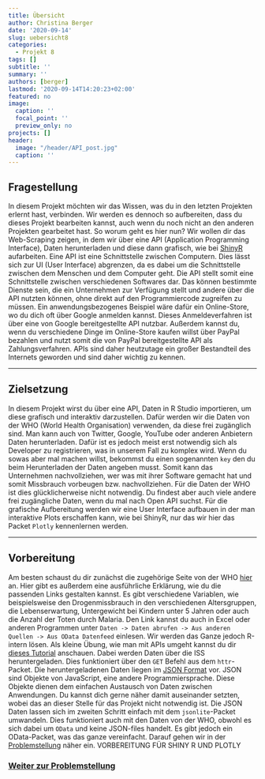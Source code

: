 ```yaml
---
title: Übersicht
author: Christina Berger
date: '2020-09-14'
slug: uebersicht8
categories:
  - Projekt 8
tags: []
subtitle: ''
summary: ''
authors: [berger]
lastmod: '2020-09-14T14:20:23+02:00'
featured: no
image:
  caption: ''
  focal_point: ''
  preview_only: no
projects: []
header:
  image: "/header/API_post.jpg"
  caption: ''
---
```


## Fragestellung

In diesem Projekt möchten wir das Wissen, was du in den letzten Projekten erlernt hast, verbinden. Wir werden es dennoch so aufbereiten, dass du dieses Projekt bearbeiten kannst, auch wenn du noch nicht an den anderen Projekten gearbeitet hast. So worum geht es hier nun? Wir wollen dir das Web-Scraping zeigen, in dem wir über eine API (Application Programming Interface), Daten herunterladen und diese dann grafisch, wie bei [ShinyR](/post/uebersicht7) aufarbeiten. Eine API ist eine Schnittstelle zwischen Computern. Dies lässt sich zur UI (User Interface) abgrenzen, da es dabei um die Schnittstelle zwischen dem Menschen und dem Computer geht. Die API stellt somit eine Schnittstelle zwischen verschiedenen Softwares dar. Das können bestimmte Dienste sein, die ein Unternehmen zur Verfügung stellt und andere über die API nutzten können, ohne direkt auf den Programmiercode zugreifen zu müssen. Ein anwendungsbezogenes Beispiel wäre dafür ein Online-Store, wo du dich oft über Google anmelden kannst. Dieses Anmeldeverfahren ist über eine von Google bereitgestellte API nutzbar. Außerdem kannst du, wenn du verschiedene Dinge im Online-Store kaufen willst über PayPal bezahlen und nutzt somit die von PayPal bereitgestellte API als Zahlungsverfahren. APIs sind daher heutzutage ein großer Bestandteil des Internets geworden und sind daher wichtig zu kennen. 

***

## Zielsetzung 

In diesem Projekt wirst du über eine API, Daten in R Studio importieren, um diese grafisch und interaktiv darzustellen. Dafür werden wir die Daten von der WHO (World Health Organisation) verwenden, da diese frei zugänglich sind. Man kann auch von Twitter, Google, YouTube oder anderen Anbietern Daten herunterladen. Dafür ist es jedoch meist erst notwendig sich als Developer zu registrieren, was in unserem Fall zu komplex wird. Wenn du sowas aber mal machen willst, bekommst du einen sogenannten `key` den du beim Herunterladen der Daten angeben musst. Somit kann das Unternehmen nachvollziehen, wer was mit ihrer Software gemacht hat und somit Missbrauch vorbeugen bzw. nachvollziehen. Für die Daten der WHO ist dies glücklicherweise nicht notwendig. Du findest aber auch viele andere frei zugängliche Daten, wenn du mal nach Open API suchst. Für die grafische Aufbereitung werden wir eine User Interface aufbauen in der man interaktive Plots erschaffen kann, wie bei ShinyR, nur das wir hier das Packet `Plotly` kennenlernen werden.

***

## Vorbereitung

Am besten schaust du dir zunächst die zugehörige Seite von der WHO [hier]( https://www.who.int/data/gho/info/gho-odata-api) an. Hier gibt es außerdem eine ausführliche Erklärung, wie du die passenden Links gestalten kannst. Es gibt verschiedene Variablen, wie beispielsweise den Drogenmissbrauch in den verschiedenen Altersgruppen, die Lebenserwartung, Untergewicht bei Kindern unter 5 Jahren oder auch die Anzahl der Toten durch Malaria. Den Link kannst du auch in Excel oder anderen Programmen unter `Daten -> Daten abrufen -> Aus anderen Quellen -> Aus OData Datenfeed` einlesen. Wir werden das Ganze jedoch R-intern lösen. Als kleine Übung, wie man mit APIs umgeht kannst du dir [dieses Tutorial](https://www.dataquest.io/blog/r-api-tutorial/) anschauen. Dabei werden Daten über die ISS heruntergeladen. Dies funktioniert über den `GET` Befehl aus dem `httr`-Packet. Die heruntergeladenen Daten liegen im [JSON Format]( https://www.json.org/json-en.html) vor. JSON sind Objekte von JavaScript, eine andere Programmiersprache. Diese Objekte dienen dem einfachen Austausch von Daten zwischen Anwendungen. Du kannst dich gerne näher damit auseinander setzten, wobei das an dieser Stelle für das Projekt nicht notwendig ist. Die JSON Daten lassen sich im zweiten Schritt einfach mit dem `jsonlite`-Packet umwandeln. Dies funktioniert auch mit den Daten von der WHO, obwohl es sich dabei um `OData` und keine JSON-files handelt. Es gibt jedoch ein OData-Packet, was das ganze vereinfacht. Darauf gehen wir in der [Problemstellung](/post/problemstellung8) näher ein. VORBEREITUNG FÜR SHINY R UND PLOTLY




### [Weiter zur Problemstellung](/post/problemstellung8)
